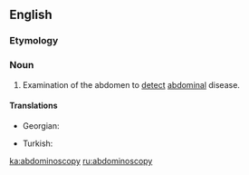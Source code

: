 ==English==

===Etymology===

{{confix|abdomino|scopy}}

===Noun===
{{en-noun|-}}

# {{medicine}} Examination of the abdomen to [[detect]] [[abdominal]] disease.

====Translations====
{{trans-top|Abdominoscopy}}
* Georgian: {{t+|ka|აბდომინოსკოპია|tr=abdominoskopia|sc=Geor|xs=Georgian}}
{{trans-mid}}
* Turkish: {{t-|tr|abdominoskopi}}
{{trans-bottom}}

[[ka:abdominoscopy]]
[[ru:abdominoscopy]]